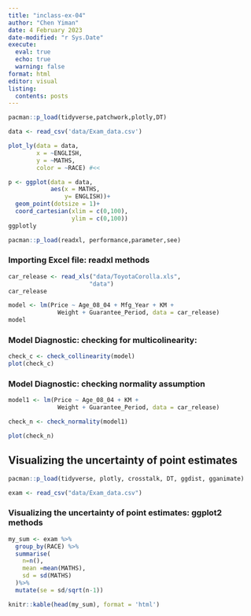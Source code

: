 ```yaml
---
title: "inclass-ex-04"
author: "Chen Yiman"
date: 4 February 2023
date-modified: "r Sys.Date"
execute:
  eval: true
  echo: true
  warning: false
format: html
editor: visual
listing: 
  contents: posts
---
```


```r
pacman::p_load(tidyverse,patchwork,plotly,DT)
```

```r
data <- read_csv('data/Exam_data.csv')
```

```r
plot_ly(data = data, 
        x = ~ENGLISH, 
        y = ~MATHS, 
        color = ~RACE) #<<

```

```r
p <- ggplot(data = data,
            aes(x = MATHS,
                y= ENGLISH))+
  geom_point(dotsize = 1)+
  coord_cartesian(xlim = c(0,100),
                  ylim = c(0,100))
ggplotly
```

```r
pacman::p_load(readxl, performance,parameter,see)
```

### Importing Excel file: readxl methods

```r
car_release <- read_xls("data/ToyotaCorolla.xls", 
                       "data")
car_release
```

```r
model <- lm(Price ~ Age_08_04 + Mfg_Year + KM + 
              Weight + Guarantee_Period, data = car_release)
model
```

### Model Diagnostic: checking for multicolinearity:

```r
check_c <- check_collinearity(model)
plot(check_c)
```

### Model Diagnostic: checking normality assumption

```r
model1 <- lm(Price ~ Age_08_04 + KM + 
              Weight + Guarantee_Period, data = car_release)
```

```r
check_n <- check_normality(model1)
```

```r
plot(check_n)
```

## Visualizing the uncertainty of point estimates

```r
pacman::p_load(tidyverse, plotly, crosstalk, DT, ggdist, gganimate)
```

```r
exam <- read_csv("data/Exam_data.csv")

```

### Visualizing the uncertainty of point estimates: ggplot2 methods

```r
my_sum <- exam %>%
  group_by(RACE) %>%
  summarise(
    n=n(),
    mean =mean(MATHS),
    sd = sd(MATHS)
  )%>%
  mutate(se = sd/sqrt(n-1))
```

```r
knitr::kable(head(my_sum), format = 'html')
```

\
